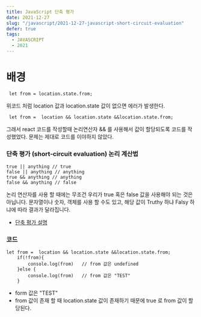 ```yaml
---
title: JavaScript 단축 평가
date: 2021-12-27
slug: "/javascript/2021-12-27-javascript-short-circuit-evaluation"
defer: true
tags:
  - JAVASCRIPT
  - 2021
--- 
```


# 배경

```
 let from = location.state.from;
```
위코드 처럼
 location 값과 location.state 값이 없으면 에러가 발생한다.
 
 ```
  let from =  location && location.state &&location.state.from;
 ```
그래서 react 코드를 작성할때 논리연산자 && 를 사용해서 값이 할당되도록 코드를 작성했었다.
문제는 제대로 코드를 이야하지 않았다.

 
### 단축 평가 (short-circuit evaluation) 논리 계산법

```
true || anything // true
false || anything // anything
true && anything // anything
false && anything // false
```
논리 연산자를 사용 할 때에는 무조건 우리가 true 혹은 false 값을 사용해야 되는 것은 아닙니다. 문자열이나 숫자, 객체를 사용 할 수도 있고, 해당 값이 Truthy 하냐 Falsy 하냐에 따라 결과가 달라집니다.

* [단축 평가 설명](https://learnjs.vlpt.us/useful/03-short-circuiting.html)

### 코드

```
let from =  location && location.state &&location.state.from;
    if(!from){
        console.log(from)   // from 값은 undefined
    }else {
        console.log(from)   // from 값은 "TEST"
    }
```

* form 값은 "TEST"
* from 값이 존재 할 때 location.state 값이 존재하기 때문에 true 로 from 값이 할당된다.
